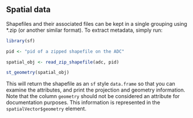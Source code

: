 ## Spatial data

Shapefiles and their associated files can be kept in a single grouping using *.zip (or another similar format). To extract metadata, simply run:

```r
library(sf)

pid <- "pid of a zipped shapefile on the ADC"

spatial_obj <- read_zip_shapefile(adc, pid)

st_geometry(spatial_obj)
```

This will return the shapefile as an `sf` style `data.frame` so that you can examine the attributes, and print the projection and geometry information. Note that the column `geometry` should not be considered an attribute for documentation purposes. This information is represented in the `spatialVector$geometry` element.
